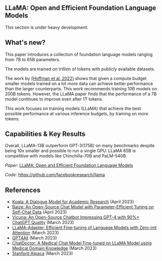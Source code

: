 ## LLaMA: Open and Efficient Foundation Language Models

<Callout emoji="⚠️">
  This section is under heavy development.
</Callout>




## What's new?

This paper introduces a collection of foundation language models ranging from 7B to 65B parameters. 

The models are trained on trillion of tokens with publicly available datasets.

The work by [(Hoffman et al. 2022)](https://arxiv.org/abs/2203.15556) shows that given a compute budget smaller models trained on a lot more data can achieve better performance than the larger counterparts. This work recommends training 10B models on 200B tokens. However, the LLaMA paper finds that the performance of a 7B model continues to improve even after 1T tokens. 

<Screenshot src={LLAMA1} alt="LLAMA1" />

This work focuses on training models (LLaMA) that achieve the best possible performance at various inference budgets, by training on more tokens. 


## Capabilities & Key Results

Overall, LLaMA-13B outperform GPT-3(175B) on many benchmarks despite being 10x smaller and possible to run a single GPU. LLaMA 65B is competitive with models like Chinchilla-70B and PaLM-540B.


*Paper:* [LLaMA: Open and Efficient Foundation Language Models](https://arxiv.org/abs/2302.13971)

*Code:* https://github.com/facebookresearch/llama

## References

- [Koala: A Dialogue Model for Academic Research](https://bair.berkeley.edu/blog/2023/04/03/koala/) (April 2023)
- [Baize: An Open-Source Chat Model with Parameter-Efficient Tuning on Self-Chat Data](https://arxiv.org/abs/2304.01196) (April 2023)
- [Vicuna: An Open-Source Chatbot Impressing GPT-4 with 90%* ChatGPT Quality](https://vicuna.lmsys.org/) (March 2023)
- [LLaMA-Adapter: Efficient Fine-tuning of Language Models with Zero-init Attention](https://arxiv.org/abs/2303.16199) (March 2023)
- [GPT4All](https://github.com/nomic-ai/gpt4all) (March 2023)
- [ChatDoctor: A Medical Chat Model Fine-tuned on LLaMA Model using Medical Domain Knowledge](https://arxiv.org/abs/2303.14070) (March 2023)
- [Stanford Alpaca](https://github.com/tatsu-lab/stanford_alpaca) (March 2023)